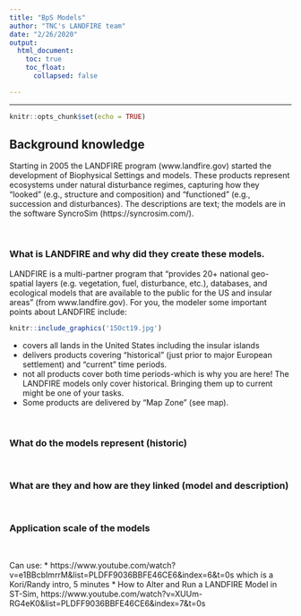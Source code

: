```yaml
---
title: "BpS Models"
author: "TNC's LANDFIRE team"
date: "2/26/2020"
output:
  html_document:
    toc: true
    toc_float: 
      collapsed: false

---
```

----
```r
knitr::opts_chunk$set(echo = TRUE)
```
## Background knowledge

Starting in 2005 the LANDFIRE program (www.landfire.gov) started the development of Biophysical Settings and models.  These products represent ecosystems under natural disturbance regimes, capturing how they "looked" (e.g., structure and composition) and "functioned" (e.g., succession and disturbances).  The descriptions are text; the models are in the software SyncroSim (https://syncrosim.com/).

<br>

### What is LANDFIRE and why did they create these models.  
LANDFIRE is a multi-partner program that "provides 20+ national geo-spatial layers (e.g. vegetation, fuel, disturbance, etc.), databases, and ecological models that are available to the public for the US and insular areas" (from www.landfire.gov).  For you, the modeler some important points about LANDFIRE include:


```r
knitr::include_graphics('15Oct19.jpg')
```



* covers all lands in the United States including the insular islands
* delivers products covering "historical" (just prior to major European settlement) and "current" time periods.  
* not all products cover both time periods-which is why you are here!  The LANDFIRE models only cover historical.  Bringing them up to current might be one of your tasks.
* Some products are delivered by "Map Zone" (see map).


<br>

### What do the models represent (historic)

<br>

### What are they and how are they linked (model and description)

<br>

### Application scale of the models

<br>


Can use:
*  https://www.youtube.com/watch?v=e1BBcbImrrM&list=PLDFF9036BBFE46CE6&index=6&t=0s which is a Kori/Randy intro, 5 minutes
*  How to Alter and Run a LANDFIRE Model in ST-Sim, https://www.youtube.com/watch?v=XUUm-RG4eK0&list=PLDFF9036BBFE46CE6&index=7&t=0s



